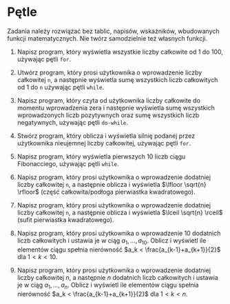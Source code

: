 # Pętle

Zadania należy rozwiązać bez tablic, napisów, wskaźników, wbudowanych funkcji matematycznych. Nie twórz samodzielnie też własnych funkcji.

1. Napisz program, który wyświetla wszystkie liczby całkowite od 1 do 100, używając pętli `for`.

2. Utwórz program, który prosi użytkownika o wprowadzenie liczby całkowitej `n`, a następnie wyświetla sumę wszystkich liczb całkowitych od 1 do `n` używając pętli `while`.

3. Napisz program, który czyta od użytkownika liczby całkowite do momentu wprowadzenia zera i następnie wyświetla sumę wszystkich wprowadzonych liczb pozytywnych oraz sumę wszystkich liczb negatywnych, używając pętli `do-while`.

4. Stwórz program, który oblicza i wyświetla silnię podanej przez użytkownika nieujemnej liczby całkowitej, używając pętli `for`.

5. Napisz program, który wyświetla pierwszych 10 liczb ciągu Fibonacciego, używając pętli `while`.

6.  Napisz program, który prosi użytkownika o wprowadzenie dodatniej liczby całkowitej `n`, a następnie oblicza i wyświetla $\lfloor \sqrt{n} \rfloor$ (część całkowita/podłoga pierwiastka kwadratowego).

7.  Napisz program, który prosi użytkownika o wprowadzenie dodatniej liczby całkowitej `n`, a następnie oblicza i wyświetla $\lceil \sqrt{n} \rceil$ (sufit pierwiastka kwadratowego).

8. Napisz program, który prosi użytkownika o wprowadzenie 10 dodatnich liczb całkowitych i ustawia je w ciąg $a_1, \ldots, a_{10}$. Oblicz i wyświetl ile elementów ciągu spełnia nierówność $a_k < \frac{a_{k-1}+a_{k+1}}{2}$ dla $1<k<10$.

9. Napisz program, który prosi użytkownika o wprowadzenie dodatniej liczby całkowitej $n$, a następnie $n$ dodatnich liczb całkowitych i ustawia je w ciąg $a_1, \ldots, a_n$. Oblicz i wyświetl ile elementów ciągu spełnia nierówność $a_k < \frac{a_{k-1}+a_{k+1}}{2}$ dla $1<k<n$.
